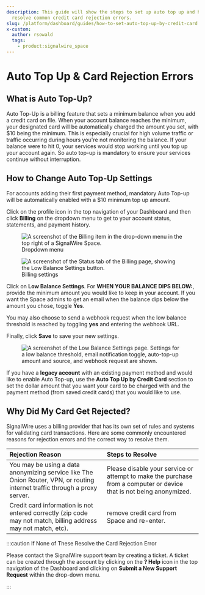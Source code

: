 ```yaml
---
description: This guide will show the steps to set up auto top up and how to
  resolve common credit card rejection errors.
slug: /platform/dashboard/guides/how-to-set-auto-top-up-by-credit-card
x-custom:
  author: rsowald
  tags:
    - product:signalwire_space
---
```


# Auto Top Up & Card Rejection Errors

## What is Auto Top-Up?

Auto Top-Up is a billing feature that sets a minimum balance when you add a credit card on file. 
When your account balance reaches the minimum, your designated card will be automatically charged the amount you set, with $10 being the minimum. 
This is especially crucial for high volume traffic or traffic occurring during hours you're not monitoring the balance. 
If your balance were to hit 0, your services would stop working until you top up your account again. 
So auto top-up is mandatory to ensure your services continue without interruption.

## How to Change Auto Top-Up Settings

For accounts adding their first payment method, mandatory Auto Top-up will be automatically enabled with a $10 minimum top up amount.

Click on the profile icon in the top navigation of your Dashboard and then click **Billing** on the dropdown menu to get to your account status, statements, and payment history.

<figure>
  <img
    className="img-400"
    src={require("./2433281-Screen_Shot_2022-01-13_at_4.26.52_PM.webP").default}
    alt="A screenshot of the Billing item in the drop-down menu in the top right of a SignalWire Space."
  />
  <figcaption>Dropdown menu</figcaption>
</figure>

<figure>
  <img
    className="img-800"
    src={require("./7a8f62e-Screen_Shot_2022-01-13_at_4.27.06_PM.webP").default}
    alt="A screenshot of the Status tab of the Billing page, showing the Low Balance Settings button."
  />
  <figcaption>Billing settings</figcaption>
</figure>

Click on **Low Balance Settings**. 
For **WHEN YOUR BALANCE DIPS BELOW:**, provide the minimum amount you would like to keep in your account. 
If you want the Space admins to get an email when the balance dips below the amount you chose, toggle **Yes**. 

You may also choose to send a webhook request when the low balance threshold is reached by toggling **yes** and entering the webhook URL.

Finally, click **Save** to save your new settings.

<figure>
  <img className="img-800" src={require("./billing-low-balance.webP").default} alt="A screenshot of the Low Balance Settings page. Settings for a low balance threshold, email notification toggle, auto-top-up amount and source, and webhook request are shown." />
</figure>

If you have a **legacy account** with an existing payment method and would like to enable Auto Top-up, use the **Auto Top Up by Credit Card** section to set the dollar amount that you want your card to be charged with and the payment method (from saved credit cards) that you would like to use. 

## Why Did My Card Get Rejected?

SignalWire uses a billing provider that has its own set of rules and systems for validating card transactions. 
Here are some commonly encountered reasons for rejection errors and the correct way to resolve them.

| Rejection Reason                                                                                                            | Steps to Resolve                                                                                                    |
| :-------------------------------------------------------------------------------------------------------------------------- | :------------------------------------------------------------------------------------------------------------------ |
| You may be using a data anonymizing service like The Onion Router, VPN, or routing internet traffic through a proxy server. | Please disable your service or attempt to make the purchase from a computer or device that is not being anonymized. |
| Credit card information is not entered correctly (zip code may not match, billing address may not match, etc).              | remove credit card from Space and re-enter.                                                                         |

:::caution If None of These Resolve the Card Rejection Error

Please contact the SignalWire support team by creating a ticket. 
A ticket can be created through the account by clicking on the **? Help** icon in the top navigation of the Dashboard and clicking on **Submit a New Support Request** within the drop-down menu.

:::
